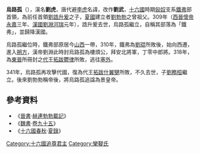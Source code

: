 {{Unreferenced |time=2009-06-01T16:17:23+00:00 }}
{{about|十六國時期前期的[[匈奴|匈奴]]支系[[鐵弗|鐵弗]]部首領|十六國時期後期北魏胡人變民領導者|劉虎 (北魏)|西汉時期的貴族|劉武}}

'''烏路孤'''（{{bd||？|341年|catIdx=l}}），漢名'''劉虎'''，唐代避[[李虎|李虎]]名諱，改作'''劉武'''，[[十六國|十六國]]時期[[匈奴|匈奴]]支系[[鐵弗|鐵弗]]部首領，為前任首領[[劉誥升爰|劉誥升爰]]之子，[[夏_(十六国)|夏國]]建立者[[劉勃勃|劉勃勃]]之曾祖父。309年（[[西晉|西晉]][[晋怀帝|懷帝]][[永嘉_(晋怀帝)|永嘉]]三年、[[前趙|漢國]][[劉淵|劉淵]][[河瑞|河瑞]]元年），誥升爰去世，烏路孤繼立，自稱其部落為「鐵弗」，並歸降漢國。

烏路孤繼位時，鐵弗部原居今[[山西|山西]]一帶，310年，鐵弗為[[劉琨|劉琨]]所敗後，始向西遷，進入[[朔方|朔方]]，漢帝劉淵此時封烏路孤為樓煩公，拜安北將軍，丁零中郎將。318年，為[[東晉|東晉]]所冊封之[[代_(十六国)|代]]王[[拓跋鬱律|拓跋鬱律]]所敗，逃往[[塞外|塞外]]。

341年，烏路孤再攻擊代國，復為代王[[拓跋什翼犍|拓跋什翼犍]]所敗，不久去世，子[[劉務桓|劉務桓]]繼立。後來劉勃勃稱帝後，將烏路孤追諡為景皇帝。

==參考資料==
*《[[晉書|晉書]]·[[s:晉書/卷130|赫連勃勃載記]]》
*《[[魏書|魏書]]·[[s:魏書/卷95#劉虎|卷九十五]]》
*《[[十六國春秋|十六國春秋]]·[[s:十六國春秋/卷16|夏錄]]》
{{start box}}
{{s-before|[[劉誥升爰|劉誥升爰]]}}
{{s-title|鐵弗部首領|309年－341年}}
{{s-after|[[劉務桓|劉務桓]]}}
{{end box}}


[[Category:十六國追尊君主|Category:十六國追尊君主]]
[[Category:攣鞮氏|Category:攣鞮氏]]